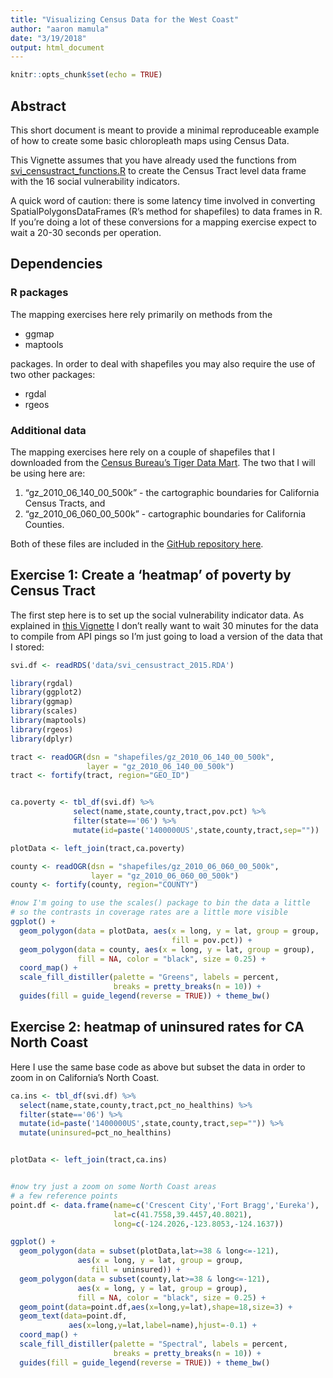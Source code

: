 ```yaml
---
title: "Visualizing Census Data for the West Coast"
author: "aaron mamula"
date: "3/19/2018"
output: html_document
---
```


```r
knitr::opts_chunk$set(echo = TRUE)
```

## Abstract

This short document is meant to provide a minimal reproduceable example of how to create some basic chloropleath maps using Census Data.

This Vignette assumes that you have already used the functions from [svi_censustract_functions.R](https://github.com/aaronmams/svi-tools/blob/master/R/SVI_censustract_functions.R) to create the Census Tract level data frame with the 16 social vulnerability indicators.

A quick word of caution: there is some latency time involved in converting SpatialPolygonsDataFrames (R's method for shapefiles) to data frames in R.  If you're doing a lot of these conversions for a mapping exercise expect to wait a 20-30 seconds per operation.

## Dependencies

### R packages

The mapping exercises here rely primarily on methods from the 

* ggmap
* maptools

packages.  In order to deal with shapefiles you may also require the use of two other packages:

* rgdal
* rgeos

### Additional data

The mapping exercises here rely on a couple of shapefiles that I downloaded from the [Census Bureau's Tiger Data Mart](https://www.census.gov/geo/maps-data/data/tiger-cart-boundary.html). The two that I will be using here are:

1. "gz_2010_06_140_00_500k" - the cartographic boundaries for California Census Tracts, and
2. "gz_2010_06_060_00_500k" - cartographic boundaries for California Counties.

Both of these files are included in the [GitHub repository here](https://github.com/aaronmams/svi-tools/tree/master/shapefiles).

## Exercise 1: Create a 'heatmap' of poverty by Census Tract

The first step here is to set up the social vulnerability indicator data.  As explained in [this Vignette](https://github.com/aaronmams/svi-tools/blob/master/svi_census_tract.Rmd) I don't really want to wait 30 minutes for the data to compile from API pings so I'm just going to load a version of the data that I stored:

```r
svi.df <- readRDS('data/svi_censustract_2015.RDA')
```

```r
library(rgdal)
library(ggplot2)
library(ggmap)
library(scales)
library(maptools)
library(rgeos)
library(dplyr)

tract <- readOGR(dsn = "shapefiles/gz_2010_06_140_00_500k", 
                 layer = "gz_2010_06_140_00_500k")
tract <- fortify(tract, region="GEO_ID")


ca.poverty <- tbl_df(svi.df) %>%
              select(name,state,county,tract,pov.pct) %>%
              filter(state=='06') %>%
              mutate(id=paste('1400000US',state,county,tract,sep=""))

plotData <- left_join(tract,ca.poverty)

county <- readOGR(dsn = "shapefiles/gz_2010_06_060_00_500k", 
                  layer = "gz_2010_06_060_00_500k")
county <- fortify(county, region="COUNTY")

#now I'm going to use the scales() package to bin the data a little
# so the contrasts in coverage rates are a little more visible
ggplot() +
  geom_polygon(data = plotData, aes(x = long, y = lat, group = group,
                                    fill = pov.pct)) +
  geom_polygon(data = county, aes(x = long, y = lat, group = group),
               fill = NA, color = "black", size = 0.25) +
  coord_map() +
  scale_fill_distiller(palette = "Greens", labels = percent,
                       breaks = pretty_breaks(n = 10)) +
  guides(fill = guide_legend(reverse = TRUE)) + theme_bw()

```

## Exercise 2: heatmap of uninsured rates for CA North Coast

Here I use the same base code as above but subset the data in order to zoom in on California's North Coast.  

```r
ca.ins <- tbl_df(svi.df) %>%
  select(name,state,county,tract,pct_no_healthins) %>%
  filter(state=='06') %>%
  mutate(id=paste('1400000US',state,county,tract,sep="")) %>%
  mutate(uninsured=pct_no_healthins)


plotData <- left_join(tract,ca.ins)


#now try just a zoom on some North Coast areas
# a few reference points 
point.df <- data.frame(name=c('Crescent City','Fort Bragg','Eureka'),
                       lat=c(41.7558,39.4457,40.8021),
                       long=c(-124.2026,-123.8053,-124.1637))

ggplot() +
  geom_polygon(data = subset(plotData,lat>=38 & long<=-121), 
               aes(x = long, y = lat, group = group,
                  fill = uninsured)) +
  geom_polygon(data = subset(county,lat>=38 & long<=-121), 
               aes(x = long, y = lat, group = group),
               fill = NA, color = "black", size = 0.25) +
  geom_point(data=point.df,aes(x=long,y=lat),shape=18,size=3) + 
  geom_text(data=point.df,
             aes(x=long,y=lat,label=name),hjust=-0.1) + 
  coord_map() +
  scale_fill_distiller(palette = "Spectral", labels = percent,
                       breaks = pretty_breaks(n = 10)) +
  guides(fill = guide_legend(reverse = TRUE)) + theme_bw()
```
